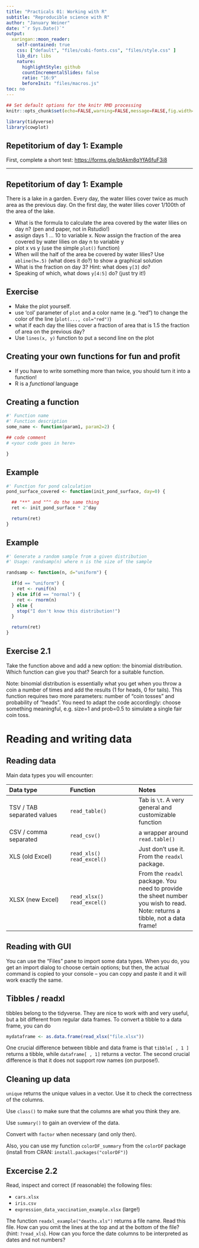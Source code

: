 ```yaml
---
title: "Practicals 01: Working with R"
subtitle: "Reproducible science with R"
author: "January Weiner"
date: "`r Sys.Date()`"
output:
  xaringan::moon_reader:
    self-contained: true
    css: ["default", "files/cubi-fonts.css", "files/style.css" ]
    lib_dir: libs
    nature:
      highlightStyle: github
      countIncrementalSlides: false
      ratio: "16:9"
      beforeInit: "files/macros.js"
toc: no
---
```


```r
## Set default options for the knitr RMD processing
knitr::opts_chunk$set(echo=FALSE,warning=FALSE,message=FALSE,fig.width=5,fig.height=5,cache=TRUE,autodep=TRUE, results="hide")
```

```r
library(tidyverse)
library(cowplot)
```

## Repetitorium of day 1: Example

First, complete a short test:
[https://forms.gle/btAkm8qYfA6fuF3i8](https://forms.gle/btAkm8qYfA6fuF3i8)

---

## Repetitorium of day 1: Example

There is a lake in a garden. Every day, the water lilies cover twice as
much area as the previous day. On the first day, the water lilies cover
1/100th of the area of the lake.

 * What is the formula to calculate the area covered by the water lilies on
   day n? (pen and paper, not in Rstudio!)
 * assign days 1 ... 10 to variable x. Now assign the fraction of the area
   covered by water lilies on day n to variable y
 * plot x vs y (use the simple `plot()` function)
 * When will the half of the area be covered by water lilies? Use `abline(h=.5)`
   (what does it do?) to show a graphical solution
 * What is the fraction on day 3? Hint: what does `y[3]` do?
 * Speaking of which, what dows `y[4:5]` do? (just try it!)


## Exercise

 * Make the plot yourself.
 * use 'col' parameter of `plot` and a color name (e.g. "red") to change
   the color of the line (`plot(..., col="red")`)
 * what if each day the lilies cover a fraction of area that is 1.5 the
   fraction of area on the previous day?
 * Use `lines(x, y)` function to put a second line on the plot


## Creating your own functions for fun and profit

 * If you have to write something more than twice, you should turn it into
   a function!
 * R is a *functional* language

## Creating a function

```r
#' Function name
#' Function description
some_name <- function(param1, param2=2) {

## code comment
# <your code goes in here>

}
```

## Example

```r

#' Function for pond calculation
pond_surface_covered <- function(init_pond_surface, day=0) {

  ## "**" and "^" do the same thing
  ret <- init_pond_surface * 2^day

  return(ret)
}
```


## Example


```r

#' Generate a random sample from a given distribution
#' Usage: randsamp(n) where n is the size of the sample

randsamp <- function(n, d="uniform") {

  if(d == "uniform") {
    ret <- runif(n)
  } else if(d == "normal") {
    ret <- rnorm(n)
  } else {
    stop("I don't know this distribution!")
  }

  return(ret)
}
```

## Exercise 2.1

Take the function above and add a new option: the binomial distribution.
Which function can give you that? Search for a suitable function.

Note: binomial distribution is essentially what you get when you throw a
coin a number of times and add the results (1 for heads, 0 for tails). 
This function requires two more parameters: number of "coin tosses"
and probability of "heads". You need to adapt the code accordingly: choose
something meaningful, e.g. size=1 and prob=0.5 to simulate a single fair
coin toss.


# Reading and writing data

## Reading data

Main data types you will encounter:

---------------------------- ------------------------------- --------------------------
Data type                    Function                        Notes
---------------------------- ------------------------------- --------------------------
TSV / TAB separated values   `read_table()`                  Tab is `\t`.
                                                             A very general and 
                                                             customizable function

CSV / comma separated        `read_csv()`                    a wrapper around
                                                             `read.table()`

XLS (old Excel)              `read_xls()`                    Just don't use it.
                             `read_excel()`                  From the
                                                             `readxl`
                                                             package.

XLSX (new Excel)             `read_xlsx()`                   From the `readxl` package.
                             `read_excel()`                  You need to
                                                             provide the
                                                             sheet number
                                                             you wish to
                                                             read. 
                                                             Note: returns a tibble,
                                                             not a data frame! 
---------------------------- ------------------------------- --------------------------


## Reading with GUI

You can use the "Files" pane to import some data types. When you do, you
get an import dialog to choose certain options; but then, the actual
command is copied to your console – you can copy and paste it and it will
work exactly the same.

## Tibbles / readxl

tibbles belong to the tidyverse. They are nice to work with and very
useful, but a bit different from regular data frames. To convert a tibble
to a data frame, you can do

```r
mydataframe <- as.data.frame(read_xlsx("file.xlsx"))
```

One crucial difference between tibble and data frame is that `tibble[ , 1 ]` 
returns a tibble, while `dataframe[ , 1]` returns a vector. The second
crucial difference is that it does not support row names (on purpose!).

## Cleaning up data

`unique` returns the unique values in a vector. Use it to check the
correctness of the columns.

Use `class()` to make sure that the columns are what you think they are.

Use `summary()` to gain an overview of the data.

Convert with `factor` when necessary (and only then).

Also, you can use my function `colorDF_summary` from the `colorDF` package
(install from CRAN: `install.packages("colorDF")`)

## Excercise 2.2

Read, inspect and correct (if reasonable) the following files:

 * `cars.xlsx`
 * `iris.csv`
 * `expression_data_vaccination_example.xlsx` (large!)

The function `readxl_example("deaths.xls")` returns a file name. Read this
file. How can you omit the lines at the top and at the bottom of the file?
(hint: `?read_xls`). How can you force the date columns to be interpreted
as dates and not numbers?


